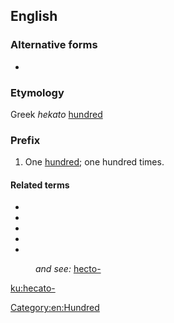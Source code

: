 ==English==

===Alternative forms===
* {{l|en|hecto-}}

===Etymology===
Greek ''hekato'' [[hundred]]

===Prefix===
{{en-prefix}}

# One [[hundred]]; one hundred times.

====Related terms====
* {{l|en|hecatologue}}
* {{l|en|hecatophyllous}}
* {{l|en|hecatomped}}
* {{l|en|hecatontarchy}}
* {{l|en|hecatontome}}
: ''and see:'' [[hecto-]]

[[Category:en:Hundred]]

[[ku:hecato-]]